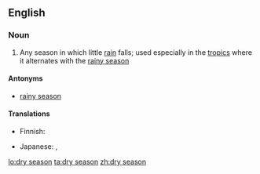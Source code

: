 {{wikipedia}}
==English==

===Noun===
{{en-noun|sg=[[dry]] [[season]]}}

# Any season in which little [[rain]] falls; used especially in the [[tropic]]s where it alternates with the [[rainy season]]

====Antonyms====
*[[rainy season]]

====Translations====
{{trans-top}}
* Finnish: {{t-|fi|kuiva kausi}}
{{trans-mid}}
* Japanese: {{t-|ja|乾季|tr=kanki|sc=Jpan}}, {{t-|ja|乾期|tr=kanki|sc=Jpan}}
{{trans-bottom}}

[[lo:dry season]]
[[ta:dry season]]
[[zh:dry season]]